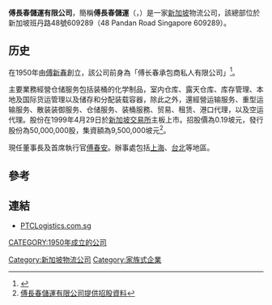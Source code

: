 '''傅長春儲運有限公司'''，簡稱'''傅長春儲運'''（'''{{lang-en|POH TIONG CHOON LOGISTICS LTD}}'''，{{sgx|P01}}）是一家[[新加坡|新加坡]]物流公司，該總部位於新加坡班丹路48號609289（48 Pandan Road Singapore 609289）。

==历史==
在1950年由[[傅新春|傅新春]]創立，該公司前身為「傅长春承包商私人有限公司」<ref>{{Cite web |url=http://www.mnwhstq.com/was40/detail?record=1&primarykeyvalue=sid%3D049ABA85A.00000738.79E2&channelid=38227 |title=赤子深情系故园 泉州人物庫 內容有關在1999年由「傅长春承包商私人有限公司」更改為「傅長春儲運有限公司」事例。 |accessdate=2012-01-14 |archive-date=2012-02-24 |archive-url=https://web.archive.org/web/20120224100746/http://www.mnwhstq.com/was40/detail?record=1 |dead-url=no }}</ref>。

主要業務經營仓储服务包括装桶的化学制品，室内仓库、露天仓库、库存管理、本地及国际货运管理以及储存和分配装载容器，除此之外，還經營运输服务、重型运输服务、散装装御服务、仓储服务、装桶服務、贸易、租赁、港口代理，以及空运代理。股份在1999年4月29日於[[新加坡交易所|新加坡交易所]]主板上市。招股價為0.19坡元，發行股份為50,000,000股，集資額為9,500,000坡元<ref>[http://info.sgx.com/webipo.nsf/IPOAttachmentsName/POH%20TIONG%20CHOON%20LOGISTICS%20LTD/$File/Content.pdf 傅長春儲運有限公司提供招股資料]{{dead link|date=2018年5月 |bot=InternetArchiveBot |fix-attempted=yes }}</ref>。

現任董事長及首席執行官[[傅春安|傅春安]]。辦事處包括[[上海|上海]]、[[台北|台北]]等地區。

==參考==
{{REFLIST}}

==連結==
*[http://www.ptclogistics.com.sg PTCLogistics.com.sg] {{Wayback|url=http://www.ptclogistics.com.sg/ |date=20201031072228 }}

[[Category:新加坡物流公司|Category:新加坡物流公司]]
[[Category:家族式企業|Category:家族式企業]]
[[CATEGORY:1950年成立的公司|CATEGORY:1950年成立的公司]]